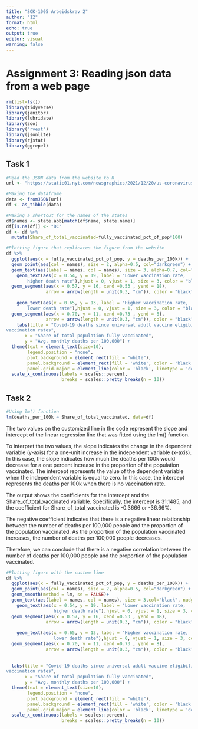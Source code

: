 ---
title: "SOK-1005 Arbeidskrav 2"
author: "12"
format: html
echo: true
output: true
editor: visual
warning: false
---

# Assignment 3: Reading json data from a web page

```{r, message=FALSE, warning=FALSE}
rm(list=ls())
library(tidyverse)
library(janitor)
library(lubridate)
library(zoo)
library("rvest")
library(jsonlite)
library(rjstat)
library(ggrepel)
```

## Task 1

```{r, message = FALSE, warning=FALSE}
#Read the JSON data from the website to R
url <- "https://static01.nyt.com/newsgraphics/2021/12/20/us-coronavirus-deaths-2021/ff0adde21623e111d8ce103fedecf7ffc7906264/scatter.json"

#Making the dataframe
data <- fromJSON(url)
df <- as_tibble(data)
```

```{r, message = FALSE, warning=FALSE}
#Making a shortcut for the names of the states
df$names <- state.abb[match(df$name, state.name)]
df[is.na(df)] <- "DC"
df <- df %>% 
  mutate(Share_of_total_vaccinated=fully_vaccinated_pct_of_pop*100)
```

```{r, message = FALSE, warning=FALSE}
#Plotting figure that replicates the figure from the website
df %>%
  ggplot(aes(x = fully_vaccinated_pct_of_pop, y = deaths_per_100k)) +
  geom_point(aes(col = names), size = 2, alpha=0.5, col="darkgreen") +
  geom_text(aes(label = names, col = names), size = 3, alpha=0.7, col="black", nudge_y = 0.7, check_overlap = TRUE, fontface="bold") +
    geom_text(aes(x = 0.54, y = 19, label = "Lower vaccination rate,
        higher death rate"),hjust = 0, vjust = 1, size = 3, color = "black") +
  geom_segment(aes(x = 0.57, y = 16, xend =0.53 , yend = 18),
               arrow = arrow(length = unit(0.3, "cm")), color = "black")+
  
    geom_text(aes(x = 0.65, y = 13, label = "Higher vaccination rate, 
        lower death rate"),hjust = 0, vjust = 1, size = 3, color = "black") +
  geom_segment(aes(x = 0.70, y = 11, xend =0.73 , yend = 8),
               arrow = arrow(length = unit(0.3, "cm")), color = "black")+
    labs(title = "Covid-19 deaths since universal adult vaccine eligibility compared with 
vaccination rates",
       x = "Share of total population fully vaccinated",
       y = "Avg. monthly deaths per 100,000") +
  theme(text = element_text(size=10),
        legend.position = "none",
        plot.background = element_rect(fill = "white"), 
        panel.background = element_rect(fill = 'white', color = 'black'),
        panel.grid.major = element_line(color = 'black', linetype = 'dotted'))+
  scale_x_continuous(labels = scales::percent,
                     breaks = scales::pretty_breaks(n = 10))
```

## Task 2

```{r}
#Using lm() function
lm(deaths_per_100k ~ Share_of_total_vaccinated, data=df)
```

The two values on the customized line in the code represent the slope and intercept of the linear regression line that was fitted using the lm() function.

To interpret the two values, the slope indicates the change in the dependent variable (y-axis) for a one-unit increase in the independent variable (x-axis). In this case, the slope indicates how much the deaths per 100k would decrease for a one percent increase in the proportion of the population vaccinated. The intercept represents the value of the dependent variable when the independent variable is equal to zero. In this case, the intercept represents the deaths per 100k when there is no vaccination rate.

The output shows the coefficients for the intercept and the Share_of_total_vaccinated variable. Specifically, the intercept is 31.1485, and the coefficient for Share_of_total_vaccinated is -0.3666 or -36.66%.

The negative coefficient indicates that there is a negative linear relationship between the number of deaths per 100,000 people and the proportion of the population vaccinated. As the proportion of the population vaccinated increases, the number of deaths per 100,000 people decreases.

Therefore, we can conclude that there is a negative correlation between the number of deaths per 100,000 people and the proportion of the population vaccinated.

```{r, message = FALSE, warning=FALSE}
#Plotting figure with the custom line
df %>%
  ggplot(aes(x = fully_vaccinated_pct_of_pop, y = deaths_per_100k)) +
  geom_point(aes(col = names), size = 2, alpha=0.5, col="darkgreen") +
  geom_smooth(method = lm, se = FALSE)+
  geom_text(aes(label = names, col = names), size = 3,col="black", nudge_y = 0.5, check_overlap = TRUE, fontface="bold") +
    geom_text(aes(x = 0.54, y = 19, label = "Lower vaccination rate,
                  higher death rate"),hjust = 0, vjust = 1, size = 3, color = "black") +
  geom_segment(aes(x = 0.57, y = 16, xend =0.53 , yend = 18),
               arrow = arrow(length = unit(0.3, "cm")), color = "black")+
  
    geom_text(aes(x = 0.65, y = 13, label = "Higher vaccination rate, 
                  lower death rate"),hjust = 0, vjust = 1, size = 3, color = "black") +
  geom_segment(aes(x = 0.70, y = 11, xend =0.73 , yend = 8),
               arrow = arrow(length = unit(0.3, "cm")), color = "black")+
  
  
  labs(title = "Covid-19 deaths since universal adult vaccine eligibility compared with 
vaccination rates",
       x = "Share of total population fully vaccinated",
       y = "Avg. monthly deaths per 100,000") +
  theme(text = element_text(size=10),
        legend.position = "none",
        plot.background = element_rect(fill = "white"), 
        panel.background = element_rect(fill = 'white', color = 'black'),
        panel.grid.major = element_line(color = 'black', linetype = 'dotted'))+
  scale_x_continuous(labels = scales::percent,
                     breaks = scales::pretty_breaks(n = 10))
```
